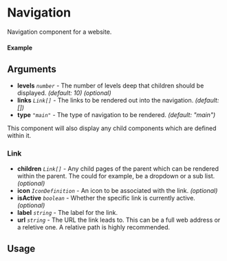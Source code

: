 
<Meta of={Navigation} title="Navigation" />

# Navigation

Navigation component for a website.

#### Example

<Canvas of={Navigation.Default} />

## Arguments

- **levels** _`number`_ - The number of levels deep that children should be displayed. _(default: 10)_ _(optional)_
- **links** _`Link[]`_ - The links to be rendered out into the navigation. _(default: [])_
- **type** _`"main"`_ - The type of navigation to be rendered. _(default: "main")_

This component will also display any child components which are defined within it.

### Link

- **children** _`Link[]`_ - Any child pages of the parent which can be rendered within the parent. The could for example, be a dropdown or a sub list. _(optional)_
- **icon** _`IconDefinition`_ - An icon to be associated with the link. _(optional)_
- **isActive** _`boolean`_ - Whether the specific link is currently active. _(optional)_
- **label** _`string`_ - The label for the link.
- **url** _`string`_ - The URL the link leads to. This can be a full web address or a reletive one. A relative path is highly recommended.

## Usage

```ts
import { Navigation } from "@nick8green/components";

const Example = () => {
  return (
      <Navigation
        links={[
            {
                label: "Home",
                url: "#",
                icon: "home",
                isActive: true,
            },
            {
                icon: "info",
                label: "About",
                url: "#",
            },
            {
                icon: "bell",
                label: "Services",
                url: "#",
                children: [
                    {
                        icon: "earth",
                        label: "Web Development",
                        url: "#",
                        children: [
                            {
                                icon: "earth",
                                label: "Front Ends",
                                url: "#",
                            },
                            {
                                icon: "search",
                                label: "SEO Services",
                                url: "#",
                                children: [
                                    {
                                        icon: "earth",
                                        label: "Generic Improvements",
                                        url: "#",
                                    },
                                    {
                                        icon: "search",
                                        label: "Google Integrations",
                                        url: "#",
                                    },
                                ],
                            },
                        ],
                    },
                    {
                        icon: "search",
                        label: "Find a Developer",
                        url: "#",
                    },
                ],
            },
            {
                icon: "envelope",
                label: "Contact",
                url: "#",
            },
        ]} />
  );
};

export default Example;
```
